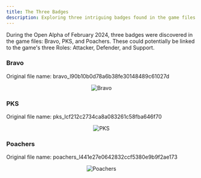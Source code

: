 ```yaml
---
title: The Three Badges
description: Exploring three intriguing badges found in the game files that might reveal connections to the main roles within Project CW.
---
```


During the Open Alpha of February 2024, three badges were discovered in the game files: Bravo, PKS, and Poachers. These could potentially be linked to the game's three Roles: Attacker, Defender, and Support.

### Bravo

Original file name: bravo_l90b10b0d78a6b38fe30148489c61027d

<div align="center">

![Bravo](https://raw.githubusercontent.com/ThatSINEWAVE/pcw-bughunters/refs/heads/main/images/datamining/The%20Four%20Badges/bravo_l90b10b0d78a6b38fe30148489c61027d_converted.png)

</div>

### PKS

Original file name: pks_lcf212c2734ca8a083261c58fba646f70

<div align="center">

![PKS](https://raw.githubusercontent.com/ThatSINEWAVE/pcw-bughunters/refs/heads/main/images/datamining/The%20Four%20Badges/pks_lcf212c2734ca8a083261c58fba646f70_converted.png)

</div>

### Poachers

Original file name: poachers_l441e27e0642832ccf5380e9b9f2ae173

<div align="center">

![Poachers](https://raw.githubusercontent.com/ThatSINEWAVE/pcw-bughunters/refs/heads/main/images/datamining/The%20Four%20Badges/poachers_l441e27e0642832ccf5380e9b9f2ae173_converted.png)

</div>